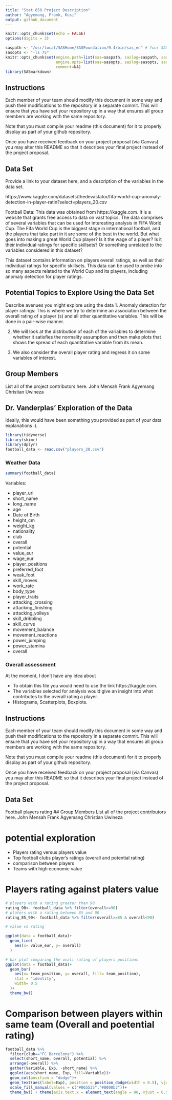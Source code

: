 ```yaml
---
title: "Stat 850 Project Description"
author: "Agyemang, Frank, Kusi"
output: github_document
---
```


```r
knitr::opts_chunk$set(echo = FALSE)
options(digits = 3)
```

```r

saspath <- "/usr/local/SASHome/SASFoundation/9.4/bin/sas_en" # Your SAS path goes here
sasopts <- "-ls 75"
knitr::opts_chunk$set(engine.path=list(sas=saspath, saslog=saspath, sashtml=saspath),
                      engine.opts=list(sas=sasopts, saslog=sasopts, sashtml=sasopts), 
                      comment=NA)
library(SASmarkdown)
```

## Instructions

Each member of your team should modify this document in some way and push their modifications to the repository in a separate commit. This will ensure that you have set your repository up in a way that ensures all group members are working with the same repository. 

Note that you must compile your readme (this document) for it to properly display as part of your github repository. 

Once you have received feedback on your project proposal (via Canvas) you may alter this README so that it describes your final project instead of the project proposal. 

## Data Set
Provide a link to your dataset here, and a description of the variables in the data set.

https://www.kaggle.com/datasets/thedevastator/fifa-world-cup-anomaly-detection-in-player-ratin?select=players_20.csv


Football Data: This data was obtained from https://kaggle.com. It is a website that grants free access to data on vast topics.  The data comprises of several variables that can be used for interesting analysis in FIFA World Cup. The Fifa World Cup is the biggest stage in international football, and the players that take part in it are some of the best in the world. But what goes into making a great World Cup player? Is it the wage of a player? Is it their individual ratings for specific skillsets?  Or something unrelated to the variables considered in this dataset?

This dataset contains information on players overall ratings, as well as their individual ratings for specific skillsets. This data can be used to probe into so many aspects related to the World Cup and its players, including anomaly detection for player ratings.


## Potential Topics to Explore Using the Data Set
Describe avenues you might explore using the data
1. Anomaly detection for player ratings: This is where we try to determine an association between the overall rating of a player (s) and all other quantitative variables. This will be done in a pair-wise manner.

2. We will look at the distribution of each of the variables to determine whether it satisfies the normality assumption and then make plots that shows the spread of each quantitative variable from its mean.

3. We also consider the overall player rating and regress it on some variables of interest.


## Group Members
List all of the project contributors here.
John Mensah
Frank Agyemang
Christian Uwineza


## Dr. Vanderplas' Exploration of the Data

Ideally, this would have been something you provided as part of your data explanations :).

```r
library(tidyverse)
library(skimr)
library(dplyr)
football_data <- read.csv("players_20.csv")

```

### Weather Data
```r
summary(football_data)

```

Variables: 

- player_url
- short_name
- long_name
- age
- Date of Birth
- height_cm
- weight_kg
- nationality
- club
- overall
- potential
- value_eur
- wage_eur
- player_positions
- preferred_foot
- weak_foot
- skill_moves
- work_rate
- body_type
- player_traits
- attacking_crossing
- attacking_finishing
- attacking_volleys
- skill_dribbling
- skill_curve
- movement_balance
- movement_reactions
- power_jumping
- power_stamina
- overall

### Overall assessment

At the moment, I don't have any idea about

- To obtain this file you would need to use the link https://kaggle.com.
- The variables selected for analysis would give an insight into what contributes to the overall rating a player.
- Histograms, Scatterplots, Boxplots.

## Instructions

Each member of your team should modify this document in some way and push their modifications to the repository in a separate commit. This will ensure that you have set your repository up in a way that ensures all group members are working with the same repository. 

Note that you must compile your readme (this document) for it to properly display as part of your github repository. 

Once you have received feedback on your project proposal (via Canvas) you may alter this README so that it describes your final project instead of the project proposal. 

## Data Set
Football players rating
## Group Members
List all of the project contributors here.
John Mensah
Frank Agyemang
Christian Uwineza

# potential exploration

- Players rating versus players value
- Top football clubs player's ratings (overall and potential rating)
- comparison between players 
- Teams with high economic value


# Players rating against platers value

```r
# players with a rating greater than 90
rating_90<- football_data %>% filter(overall>=90)
# platers with a rating between 85 and 90
rating_85_90<- football_data %>% filter(overall>=85 & overall<90)

# value vs rating

ggplot(data = football_data)+
  geom_line(
    aes(x= value_eur, y= overall)
  )

``` 

```r

# bar plot comparing the ovall rating of players positions
ggplot(data = football_data)+
  geom_bar(
    aes(x= team_position, y= overall, fill= team_position),
    stat = "identity",
    width= 0.5
  )+
  theme_bw()


```

# Comparison between players within same team (Overall and poetential rating)

```r
football_data %>% 
  filter(club=="FC Barcelona") %>% 
  select(short_name, overall, potential) %>% 
  arrange(-overall) %>% 
  gather(Variable, Exp, -short_name) %>% 
  ggplot(aes(short_name, Exp, fill=Variable))+
  geom_col(position = "dodge")+
  geom_text(aes(label=Exp), position = position_dodge(width = 0.5), vjust=-0.5, size = 2) + xlab("Name of players") + ylab("Rating of players (%)") +
  scale_fill_manual(values = c("#065535","#0000b3"))+
  theme_bw() + theme(axis.text.x = element_text(angle = 90, vjust = 0.5, hjust=1))

```



